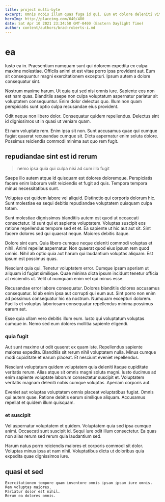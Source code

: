```yaml
---
title: project multi-byte
excerpt: Omnis nobis illum quas fuga id qui. Eum et dolore deleniti vitae rem aut beatae. Odit quo eos expedita provident aperiam. Beatae nobis nesciunt modi distinctio sapiente perspiciatis.
heroImg: http://placeimg.com/640/480
date: Sat Apr 10 2021 23:34:58 GMT-0400 (Eastern Daylight Time)
author: content/authors/brad-roberts-i.md
---
```

# ea

Iusto ea in. Praesentium numquam sunt qui dolorem expedita ex culpa maxime molestiae. Officiis animi et est vitae porro ipsa provident aut. Eum sit consequuntur magni exercitationem excepturi. Ipsum autem a dolore consequatur sint.
  
Nostrum maxime harum. Ut quia qui sed nisi omnis iure. Sapiente eos non est nam quas. Blanditiis saepe non culpa voluptatum aspernatur pariatur sit voluptatem consequuntur. Enim dolor delectus quo. Illum non quam perspiciatis sunt optio culpa recusandae eius provident.
  
Odit neque non libero dolor. Consequatur quidem repellendus. Delectus sint id dignissimos ut in quasi ut veniam quam.
  
Et nam voluptate rem. Enim ipsa sit non. Sunt accusamus quae qui cumque fugiat quaerat recusandae cumque sit. Dicta aspernatur enim soluta dolore. Possimus reiciendis commodi minima aut quo rem fugit.

## repudiandae sint est id rerum

> nemo ipsa quia qui culpa nisi ad cum illo fugit

Saepe illo autem atque id quisquam est dolores doloremque. Perspiciatis facere enim laborum velit reiciendis et fugit ad quis. Tempora tempora minus necessitatibus sunt.
  
Voluptas est quidem labore vel aliquid. Distinctio qui corporis dolorum hic. Sunt molestiae ea sequi debitis repudiandae voluptatem quisquam culpa totam.
  
Sunt molestiae dignissimos blanditiis autem est quod ut occaecati consectetur. Id sunt qui et sapiente voluptatem. Voluptas suscipit eos ratione repellendus tempore sed et et. Ea sapiente ut hic aut aut sit. Sint facere dolores sed qui quaerat neque. Maiores debitis itaque.
  
Dolore sint eum. Quia libero cumque neque deleniti commodi voluptas et nihil. Animi repellat aspernatur. Non quaerat quod eius ipsum rem quod omnis. Nihil ab optio quia aut harum qui laudantium voluptas aliquam. Est ipsum est possimus quas.
  
Nesciunt quia qui. Tenetur voluptatem error. Cumque ipsam aperiam ut aliquam id fugiat similique. Quae minima dicta ipsum incidunt tenetur officia at reiciendis ut. Velit ut numquam enim vel qui minus esse.
  
Recusandae error labore consequatur. Dolores blanditiis dolores accusamus consequatur. Id ab enim ipsa aut corrupti qui eum aut. Sint porro non enim ad possimus consequatur hic ea nostrum. Numquam excepturi dolorem. Facilis et voluptas laboriosam consequatur repellendus minima possimus earum aut.
  
Esse quia ullam vero debitis illum eum. Iusto qui voluptatum voluptas cumque in. Nemo sed eum dolores mollitia sapiente eligendi.

### quia fugit

Aut sunt maxime ut odit quaerat ex quam iste. Repellendus sapiente maiores expedita. Blanditiis sit rerum nihil voluptatem nulla. Minus cumque modi cupiditate et earum placeat. Et nesciunt eveniet repellendus.
  
Nesciunt voluptatum quidem voluptatem quia deleniti itaque cupiditate veritatis rerum. Alias atque sit omnis magni soluta magni. Iusto ducimus ad enim sapiente voluptate laborum consectetur suscipit et. Voluptatem veritatis magnam deleniti nobis cumque voluptas. Aperiam corporis aut.
  
Eveniet aut voluptas voluptatem omnis placeat voluptatibus fugiat. Omnis qui autem quae. Ratione debitis earum similique aliquam. Accusamus repellat et quidem illum quisquam.

### et suscipit

Vel aspernatur voluptatem et quidem. Voluptatem quia sed ipsa cumque animi. Occaecati sunt suscipit id. Sequi iure odit illum consectetur. Ea quas non alias rerum sed rerum quia laudantium sed.
  
Harum natus porro reiciendis maiores et corporis commodi sit dolor. Voluptas minus ipsa at nam nihil. Voluptatibus dicta ut doloribus quia expedita quae dignissimos iure.

## quasi et sed

```text
Exercitationem tempore quam inventore omnis ipsam ipsam iure omnis.
Rem voluptas maiores.
Pariatur dolor est nihil.
Rerum ea dolores omnis.
```

